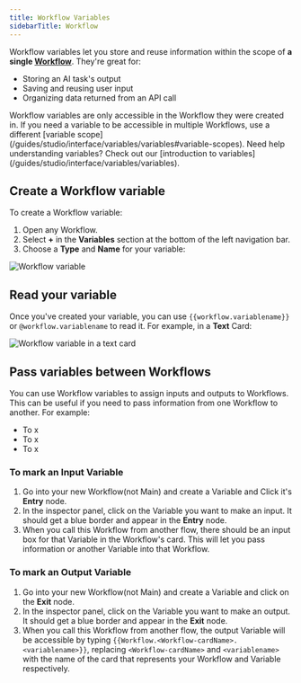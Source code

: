 ```yaml
---
title: Workflow Variables
sidebarTitle: Workflow
---
```


Workflow variables let you store and reuse information within the scope of **a single [Workflow](/guides/studio/interface/studio-interface-flows)**. They're great for:

- Storing an AI task's output
- Saving and reusing user input
- Organizing data returned from an API call

<Note>
Workflow variables are only accessible in the Workflow they were created in. If you need a variable to be accessible in multiple Workflows, use a different [variable scope](/guides/studio/interface/variables/variables#variable-scopes).
</Note>

<Tip>
    Need help understanding variables? Check out our [introduction to variables](/guides/studio/interface/variables/variables).
</Tip>

## Create a Workflow variable

To create a Workflow variable:

1. Open any Workflow.
2. Select **+** in the **Variables** section at the bottom of the left navigation bar.
3. Choose a **Type** and **Name** for your variable:

![Workflow variable](/guides/studio/interface/variables/workflow-variable.png)

## Read your variable

Once you've created your variable, you can use `{{workflow.variablename}}` or `@workflow.variablename` to read it. For example, in a **Text** Card:

![Workflow variable in a text card](/guides/studio/interface/variables/workflow-variable-example.png)

## Pass variables between Workflows

You can use Workflow variables to assign inputs and outputs to Workflows. This can be useful if you need to pass information from one Workflow to another. For example:

- To x
- To x
- To x

### To mark an Input Variable

1. Go into your new Workflow(not Main) and create a Variable and Click it's **Entry** node.
2. In the inspector panel, click on the Variable you want to make an input. It should get a blue border and appear in the **Entry** node.
3. When you call this Workflow from another flow, there should be an input box for that Variable in the Workflow's card. This will let you pass information or another Variable into that Workflow.

### To mark an Output Variable

1. Go into your new Workflow(not Main) and create a Variable and click on the **Exit** node.
2. In the inspector panel, click on the Variable you want to make an output. It should get a blue border and appear in the **Exit** node.
3. When you call this Workflow from another flow, the output Variable will be accessible by typing `{{Workflow.<Workflow-cardName>.<variablename>}}`, replacing `<Workflow-cardName>` and `<variablename>` with the name of the card that represents your Workflow and Variable respectively.